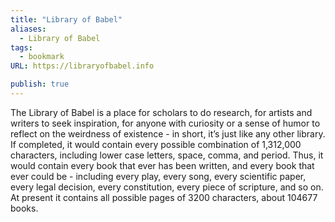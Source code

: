 ```yaml
---
title: "Library of Babel"
aliases:
  - Library of Babel
tags:
  - bookmark
URL: https://libraryofbabel.info

publish: true
---
```




The Library of Babel is a place for scholars to do research, for artists and writers to seek inspiration, for anyone with curiosity or a sense of humor to reflect on the weirdness of existence - in short, it’s just like any other library. If completed, it would contain every possible combination of 1,312,000 characters, including lower case letters, space, comma, and period. Thus, it would contain every book that ever has been written, and every book that ever could be - including every play, every song, every scientific paper, every legal decision, every constitution, every piece of scripture, and so on. At present it contains all possible pages of 3200 characters, about 104677 books.